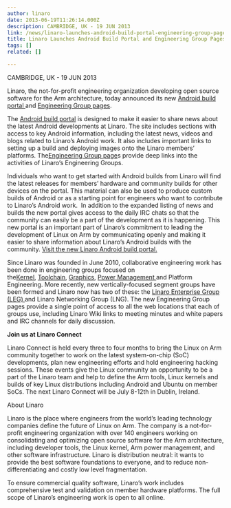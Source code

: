 ```yaml
---
author: linaro
date: 2013-06-19T11:26:14.000Z
description: CAMBRIDGE, UK - 19 JUN 2013
link: /news/linaro-launches-android-build-portal-engineering-group-pages/
title: Linaro Launches Android Build Portal and Engineering Group Pages
tags: []
related: []

---
```


CAMBRIDGE, UK - 19 JUN 2013

Linaro, the not-for-profit engineering organization developing open source software for the Arm architecture, today announced its new [Android build portal ](/client-devices/)and [Engineering Group pages](/core-technologies/).

The [Android build portal](/client-devices/) is designed to make it easier to share news about the latest Android developments at Linaro. The site includes sections with access to key Android information, including the latest news, videos and blogs related to Linaro’s Android work. It also includes important links to setting up a build and deploying images onto the Linaro members’ platforms. The[Engineering Group page](/core-technologies/)s provide deep links into the activities of Linaro’s Engineering Groups.

Individuals who want to get started with Android builds from Linaro will find the latest releases for members’ hardware and community builds for other devices on the portal. This material can also be used to produce custom builds of Android or as a starting point for engineers who want to contribute to Linaro’s Android work.  In addition to the expanded listing of news and builds the new portal gives access to the daily IRC chats so that the community can easily be a part of the development as it is happening. This new portal is an important part of Linaro’s commitment to leading the development of Linux on Arm by communicating openly and making it easier to share information about Linaro’s Android builds with the community. [Visit the new Linaro Android build portal.](/client-devices/)

Since Linaro was founded in June 2010, collaborative engineering work has been done in engineering groups focused on the[Kernel](/core-technologies/toolchain/), [Toolchain](/core-technologies/toolchain/), [Graphics](/client-devices/), [Power Management ](/core-technologies/toolchain/)and Platform Engineering. More recently, new vertically-focused segment groups have been formed and Linaro now has two of these: the [Linaro Enterprise Group (LEG) ](/cloud-computing-and-servers/)and Linaro Networking Group (LNG). The new Engineering Group pages provide a single point of access to all the web locations that each of groups use, including Linaro Wiki links to meeting minutes and white papers and IRC channels for daily discussion.

**Join us at Linaro Connect**

Linaro Connect is held every three to four months to bring the Linux on Arm community together to work on the latest system-on-chip (SoC) developments, plan new engineering efforts and hold engineering hacking sessions. These events give the Linux community an opportunity to be a part of the Linaro team and help to define the Arm tools, Linux kernels and builds of key Linux distributions including Android and Ubuntu on member SoCs. The next Linaro Connect will be July 8-12th in Dublin, Ireland.

About Linaro

Linaro is the place where engineers from the world’s leading technology companies define the future of Linux on Arm. The company is a not-for-profit engineering organization with over 140 engineers working on consolidating and optimizing open source software for the Arm architecture, including developer tools, the Linux kernel, Arm power management, and other software infrastructure. Linaro is distribution neutral: it wants to provide the best software foundations to everyone, and to reduce non-differentiating and costly low level fragmentation.

To ensure commercial quality software, Linaro’s work includes comprehensive test and validation on member hardware platforms. The full scope of Linaro’s engineering work is open to all online.
